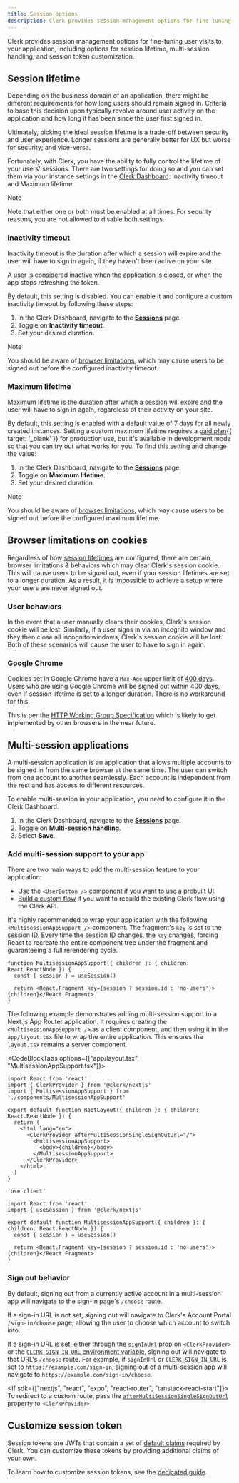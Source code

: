 ```yaml
---
title: Session options
description: Clerk provides session management options for fine-tuning user visits to your application.
---
```


Clerk provides session management options for fine-tuning user visits to your application, including options for session lifetime, multi-session handling, and session token customization.

## Session lifetime

Depending on the business domain of an application, there might be different requirements for how long users should remain signed in. Criteria to base this decision upon typically revolve around user activity on the application and how long it has been since the user first signed in.

Ultimately, picking the ideal session lifetime is a trade-off between security and user experience. Longer sessions are generally better for UX but worse for security; and vice-versa.

Fortunately, with Clerk, you have the ability to fully control the lifetime of your users' sessions. There are two settings for doing so and you can set them via your instance settings in the [Clerk Dashboard](https://dashboard.clerk.com/): Inactivity timeout and Maximum lifetime.

> [!NOTE]
> Note that either one or both must be enabled at all times. For security reasons, you are not allowed to disable both settings.

### Inactivity timeout

<Include src="_partials/feature-not-free-callout" />

Inactivity timeout is the duration after which a session will expire and the user will have to sign in again, if they haven't been active on your site.

A user is considered inactive when the application is closed, or when the app stops refreshing the token.

By default, this setting is disabled. You can enable it and configure a custom inactivity timeout by following these steps:

1. In the Clerk Dashboard, navigate to the [**Sessions**](https://dashboard.clerk.com/last-active?path=sessions) page.
1. Toggle on **Inactivity timeout**.
1. Set your desired duration.

> [!NOTE]
> You should be aware of [browser limitations](#browser-limitations-on-cookies), which may cause users to be signed out before the configured inactivity timeout.

### Maximum lifetime

Maximum lifetime is the duration after which a session will expire and the user will have to sign in again, regardless of their activity on your site.

By default, this setting is enabled with a default value of 7 days for all newly created instances. Setting a custom maximum lifetime requires a [paid plan](/pricing){{ target: '_blank' }} for production use, but it's available in development mode so that you can try out what works for you. To find this setting and change the value:

1. In the Clerk Dashboard, navigate to the [**Sessions**](https://dashboard.clerk.com/last-active?path=sessions) page.
1. Toggle on **Maximum lifetime**.
1. Set your desired duration.

> [!NOTE]
> You should be aware of [browser limitations](#browser-limitations-on-cookies), which may cause users to be signed out before the configured maximum lifetime.

## Browser limitations on cookies

Regardless of how [session lifetimes](#session-lifetime) are configured, there are certain browser limitations & behaviors which may clear Clerk's session cookie. This will cause users to be signed out, even if your session lifetimes are set to a longer duration. As a result, it is impossible to achieve a setup where your users are never signed out.

### User behaviors

In the event that a user manually clears their cookies, Clerk's session cookie will be lost. Similarly, if a user signs in via an incognito window and they then close all incognito windows, Clerk's session cookie will be lost. Both of these scenarios will cause the user to have to sign in again.

### Google Chrome

Cookies set in Google Chrome have a `Max-Age` upper limit of [400 days](https://developer.chrome.com/blog/cookie-max-age-expires). Users who are using Google Chrome will be signed out within 400 days, even if session lifetime is set to a longer duration. There is no workaround for this.

This is per the [HTTP Working Group Specification](https://httpwg.org/http-extensions/draft-ietf-httpbis-rfc6265bis.html#section-5.5) which is likely to get implemented by other browsers in the near future.

## Multi-session applications

A multi-session application is an application that allows multiple accounts to be signed in from the same browser at the same time. The user can switch from one account to another seamlessly. Each account is independent from the rest and has access to different resources.

To enable multi-session in your application, you need to configure it in the Clerk Dashboard.

1. In the Clerk Dashboard, navigate to the [**Sessions**](https://dashboard.clerk.com/last-active?path=sessions) page.
1. Toggle on **Multi-session handling**.
1. Select **Save**.

### Add multi-session support to your app

There are two main ways to add the multi-session feature to your application:

- Use the [`<UserButton />`](/docs/references/general/components/user/user-button) component if you want to use a prebuilt UI.
- [Build a custom flow](/docs/guides/development/custom-flows/authentication/multi-session-applications) if you want to rebuild the existing Clerk flow using the Clerk API.

It's highly recommended to wrap your application with the following `<MultisessionAppSupport />` component. The fragment's `key` is set to the session ID. Every time the session ID changes, the `key` changes, forcing React to recreate the entire component tree under the fragment and guaranteeing a full rerendering cycle.

```tsx
function MultisessionAppSupport({ children }: { children: React.ReactNode }) {
  const { session } = useSession()

  return <React.Fragment key={session ? session.id : 'no-users'}>{children}</React.Fragment>
}
```

The following example demonstrates adding multi-session support to a Next.js App Router application. It requires creating the `<MultisessionAppSupport />` as a client component, and then using it in the `app/layout.tsx` file to wrap the entire application. This ensures the `layout.tsx` remains a server component.

<CodeBlockTabs options={["app/layout.tsx", "MultisessionAppSupport.tsx"]}>
  ```tsx {{ filename: 'app/layout.tsx' }}
  import React from 'react'
  import { ClerkProvider } from '@clerk/nextjs'
  import { MultisessionAppSupport } from './components/MultisessionAppSupport'

  export default function RootLayout({ children }: { children: React.ReactNode }) {
    return (
      <html lang="en">
        <ClerkProvider afterMultiSessionSingleSignOutUrl="/">
          <MultisessionAppSupport>
            <body>{children}</body>
          </MultisessionAppSupport>
        </ClerkProvider>
      </html>
    )
  }
  ```

  ```tsx {{ filename: 'app/components/MultisessionAppSupport.tsx' }}
  'use client'

  import React from 'react'
  import { useSession } from '@clerk/nextjs'

  export default function MultisessionAppSupport({ children }: { children: React.ReactNode }) {
    const { session } = useSession()

    return <React.Fragment key={session ? session.id : 'no-users'}>{children}</React.Fragment>
  }
  ```
</CodeBlockTabs>

### Sign out behavior

By default, signing out from a currently active account in a multi-session app will navigate to the sign-in page's `/choose` route.

If a sign-in URL is not set, signing out will navigate to Clerk's Account Portal `/sign-in/choose` page, allowing the user to choose which account to switch into.

If a sign-in URL is set, either through the [`signInUrl`](/docs/references/general/components/clerk-provider) prop on `<ClerkProvider>` or the [`CLERK_SIGN_IN_URL` environment variable](/docs/guides/development/clerk-environment-variables#sign-in-and-sign-up-redirects), signing out will navigate to that URL's `/choose` route. For example, if `signInUrl` or `CLERK_SIGN_IN_URL` is set to `https://example.com/sign-in`, signing out of a multi-session app will navigate to `https://example.com/sign-in/choose`.

<If sdk={["nextjs", "react", "expo", "react-router", "tanstack-react-start"]}>
  To redirect to a custom route, pass the [`afterMultiSessionSingleSignOutUrl`](/docs/references/general/components/clerk-provider#properties) property to `<ClerkProvider>`.
</If>

## Customize session token

Session tokens are JWTs that contain a set of [default claims](/docs/guides/sessions/session-tokens) required by Clerk. You can customize these tokens by providing additional claims of your own.

To learn how to customize session tokens, see the [dedicated guide](/docs/guides/sessions/customize-session-tokens).
